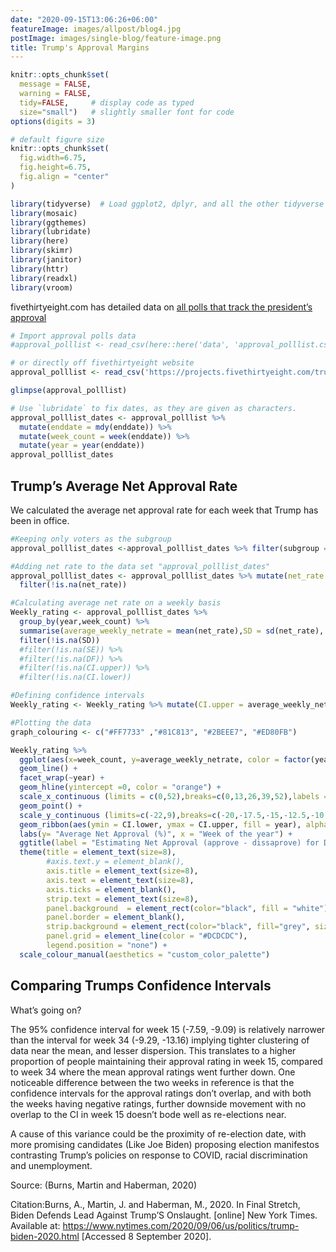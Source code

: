 ```yaml
---
date: "2020-09-15T13:06:26+06:00"
featureImage: images/allpost/blog4.jpg
postImage: images/single-blog/feature-image.png
title: Trump's Approval Margins
---
```


```r
knitr::opts_chunk$set(
  message = FALSE, 
  warning = FALSE, 
  tidy=FALSE,     # display code as typed
  size="small")   # slightly smaller font for code
options(digits = 3)

# default figure size
knitr::opts_chunk$set(
  fig.width=6.75, 
  fig.height=6.75,
  fig.align = "center"
)
```


```r
library(tidyverse)  # Load ggplot2, dplyr, and all the other tidyverse packages
library(mosaic)
library(ggthemes)
library(lubridate)
library(here)
library(skimr)
library(janitor)
library(httr)
library(readxl)
library(vroom)
```

fivethirtyeight.com has detailed data on [all polls that track the president's approval ](https://projects.fivethirtyeight.com/trump-approval-ratings)

```r
# Import approval polls data
#approval_polllist <- read_csv(here::here('data', 'approval_polllist.csv'))

# or directly off fivethirtyeight website
approval_polllist <- read_csv('https://projects.fivethirtyeight.com/trump-approval-data/approval_polllist.csv') 

glimpse(approval_polllist)

# Use `lubridate` to fix dates, as they are given as characters.
approval_polllist_dates <- approval_polllist %>% 
  mutate(enddate = mdy(enddate)) %>% 
  mutate(week_count = week(enddate)) %>% 
  mutate(year = year(enddate))
approval_polllist_dates
```

## Trump's Average Net Approval Rate

We calculated the average net approval rate for each week that Trump has been in office. 

```r

#Keeping only voters as the subgroup 
approval_polllist_dates <-approval_polllist_dates %>% filter(subgroup == "Voters")

#Adding net rate to the data set "approval_polllist_dates"
approval_polllist_dates <- approval_polllist_dates %>% mutate(net_rate = (approve-disapprove)/(approve+disapprove)*100) %>%
  filter(!is.na(net_rate))

#Calculating average net rate on a weekly basis
Weekly_rating <- approval_polllist_dates %>% 
  group_by(year,week_count) %>% 
  summarise(average_weekly_netrate = mean(net_rate),SD = sd(net_rate), SE = SD/sqrt(length(net_rate)), DF = length(net_rate)-1) %>%
  filter(!is.na(SD)) 
  #filter(!is.na(SE)) %>% 
  #filter(!is.na(DF)) %>%
  #filter(!is.na(CI.upper)) %>% 
  #filter(!is.na(CI.lower)) 

#Defining confidence intervals
Weekly_rating <- Weekly_rating %>% mutate(CI.upper = average_weekly_netrate+qt(.975,DF)*SE, CI.lower = average_weekly_netrate-qt(.975,DF)*SE)

#Plotting the data
graph_colouring <- c("#FF7733" ,"#81C813", "#2BEEE7", "#ED80FB")

Weekly_rating %>%
  ggplot(aes(x=week_count, y=average_weekly_netrate, color = factor(year))) + 
  geom_line() +  
  facet_wrap(~year) + 
  geom_hline(yintercept =0, color = "orange") + 
  scale_x_continuous (limits = c(0,52),breaks=c(0,13,26,39,52),labels = c("0", "13","26","39","52"))+ 
  geom_point() +
  scale_y_continuous (limits=c(-22,9),breaks=c(-20,-17.5,-15,-12.5,-10,-7.5,-5,-2.5,0,2.5,5,7.5)) +
  geom_ribbon(aes(ymin = CI.lower, ymax = CI.upper, fill = year), alpha=.2) +
  labs(y= "Average Net Approval (%)", x = "Week of the year") + 
  ggtitle(label = "Estimating Net Approval (approve - dissaprove) for Donald Trump", subtitle = "Weekly average of all polls") +
  theme(title = element_text(size=8),
        #axis.text.y = element_blank(),
        axis.title = element_text(size=8),
        axis.text = element_text(size=8),
        axis.ticks = element_blank(),
        strip.text = element_text(size=8),
        panel.background  = element_rect(color="black", fill = "white"),
        panel.border = element_blank(),
        strip.background = element_rect(color="black", fill="grey", size=.5),
        panel.grid = element_line(color = "#DCDCDC"),
        legend.position = "none") +
  scale_colour_manual(aesthetics = "custom_color_palette")
```

## Comparing Trumps Confidence Intervals

What's going on? 

The 95% confidence interval for week 15 (-7.59, -9.09) is relatively narrower than the interval for week 34 (-9.29, -13.16) implying tighter clustering of data near the mean, and lesser dispersion. This translates to a higher proportion of people maintaining their approval rating in week 15, compared to week 34 where the mean approval ratings went further down. One noticeable difference between the two weeks in reference is that the confidence intervals for the approval ratings don't overlap, and with both the weeks having negative ratings, further downside movement with no overlap to the CI in week 15 doesn't bode well as re-elections near. 

A cause of this variance could be the proximity of re-election date, with more promising candidates (Like Joe Biden) proposing election manifestos contrasting Trump's policies on response to COVID, racial discrimination and unemployment.

Source: (Burns, Martin and Haberman, 2020)

Citation:Burns, A., Martin, J. and Haberman, M., 2020. In Final Stretch, Biden Defends Lead Against Trump’S Onslaught. [online] New York Times. Available at: <https://www.nytimes.com/2020/09/06/us/politics/trump-biden-2020.html> [Accessed 8 September 2020].

